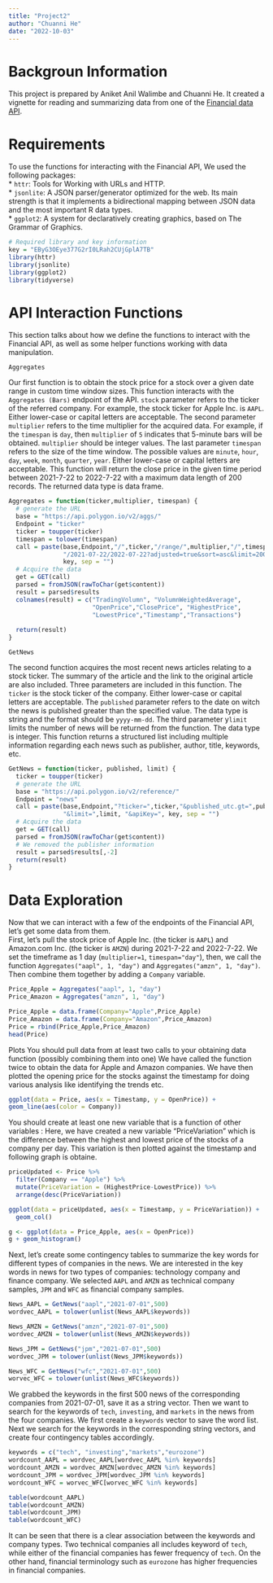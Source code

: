 ```yaml
---
title: "Project2"
author: "Chuanni He"
date: "2022-10-03"
---
```


# Backgroun Information
This project is prepared by Aniket Anil Walimbe and Chuanni He. It created a vignette  for reading and summarizing data from one of the [Financial data API](https://polygon.io/docs/getting-started). 

# Requirements
To use the functions for interacting with the Financial API, We used the following packages:  
* `httr`: Tools for Working with URLs and HTTP.  
* `jsonlite`: A JSON parser/generator optimized for the web. Its main strength is that it implements a bidirectional mapping between JSON data and the most important R data types.  
* `ggplot2`: A system for declaratively creating graphics, based on The Grammar of Graphics.  

```r
# Required library and key information
key = "EByG3OEye377G2rI0LRah2CUjGplA7TB"
library(httr)
library(jsonlite)
library(ggplot2)
library(tidyverse)
```

# API Interaction Functions
This section talks about how we define the functions to interact with the Financial API, as well as some helper functions working with data manipulation.  
  
`Aggregates`  

Our first function is to obtain the stock price for a stock over a given date range in custom time window sizes. This function interacts with the `Aggregates (Bars)` endpoint of the API. `stock` parameter refers to the ticker of the referred company. For example, the stock ticker for Apple Inc. is `AAPL`. Either lower-case or capital letters are acceptable. The second parameter `multiplier` refers to the time multiplier for the acquired data. For example, if the `timespan` is `day`, then `multiplier` of `5` indicates that 5-minute bars will be obtained. `multiplier` should be integer values. The last parameter `timespan` refers to the size of the time window. The possible values are `minute`, `hour`, `day`, `week`, `month`, `quarter`, `year`. Either lower-case or capital letters are acceptable. This function will return the close price in the given time period between 2021-7-22 to 2022-7-22 with a maximum data length of 200 records. The returned data type is data frame.
```r
Aggregates = function(ticker,multiplier, timespan) {
  # generate the URL
  base = "https://api.polygon.io/v2/aggs/"
  Endpoint = "ticker"
  ticker = toupper(ticker)
  timespan = tolower(timespan)
  call = paste(base,Endpoint,"/",ticker,"/range/",multiplier,"/",timespan,
               "/2021-07-22/2022-07-22?adjusted=true&sort=asc&limit=200&apiKey=",
               key, sep = "")
  # Acquire the data
  get = GET(call)
  parsed = fromJSON(rawToChar(get$content))
  result = parsed$results
  colnames(result) = c("TradingVolumn", "VolumnWeightedAverage", 
                       "OpenPrice","ClosePrice", "HighestPrice",
                       "LowestPrice","Timestamp","Transactions")
  
  return(result)
}
```

`GetNews`  

The second function acquires the most recent news articles relating to a stock ticker. The summary of the article and the link to the original article are also included. Three parameters are included in this function. The `ticker` is the stock ticker of the company. Either lower-case or capital letters are acceptable. The `published` parameter refers to the date on witch the news is published greater than the specified value. The data type is string and the format should be `yyyy-mm-dd`. The third parameter y`limit` limits the number of news will be returned from the function. The data type is integer. This function returns a structured list including multiple information regarding each news such as publisher, author, title, keywords, etc.
```r
GetNews = function(ticker, published, limit) {
  ticker = toupper(ticker)
  # generate the URL
  base = "https://api.polygon.io/v2/reference/"
  Endpoint = "news"
  call = paste(base,Endpoint,"?ticker=",ticker,"&published_utc.gt=",published,
               "&limit=",limit, "&apiKey=", key, sep = "")
  # Acquire the data
  get = GET(call)
  parsed = fromJSON(rawToChar(get$content))
  # We removed the publisher information
  result = parsed$results[,-2]
  return(result)
}
```


# Data Exploration
Now that we can interact with a few of the endpoints of the Financial API, let’s get some data from them.  
First, let’s pull the stock price of Apple Inc. (the ticker is `AAPL`) and Amazon.com Inc. (the ticker is `AMZN`) during 2021-7-22 and 2022-7-22. We set the timeframe as 1 day (`multiplier=1`, `timespan="day"`), then, we call the function `Aggregates("aapl", 1, "day")` and `Aggregates("amzn", 1, "day")`. Then combine them together by adding a `Company` variable.
```r
Price_Apple = Aggregates("aapl", 1, "day")
Price_Amazon = Aggregates("amzn", 1, "day")

Price_Apple = data.frame(Company="Apple",Price_Apple)
Price_Amazon = data.frame(Company="Amazon",Price_Amazon)
Price = rbind(Price_Apple,Price_Amazon)
head(Price)
```
Plots
You should pull data from at least two calls to your obtaining data function (possibly combining them into one)
We have called the function twice to obtain the data for Apple and Amazon companies. We have then plotted the opening price for the stocks against the timestamp for doing various analysis like identifying the trends etc.

```r
ggplot(data = Price, aes(x = Timestamp, y = OpenPrice)) +
geom_line(aes(color = Company))

```
You should create at least one new variable that is a function of other variables :
Here, we have created a new variable "PriceVariation" which is the difference between the highest and lowest price of the stocks of a company per day. This variation is then plotted against the timestamp and following graph is obtaine. 

```r
priceUpdated <- Price %>%
  filter(Company == "Apple") %>%
  mutate(PriceVariation = (HighestPrice-LowestPrice)) %>%
  arrange(desc(PriceVariation))

ggplot(data = priceUpdated, aes(x = Timestamp, y = PriceVariation)) +
  geom_col()
```

```r
g <- ggplot(data = Price_Apple, aes(x = OpenPrice))
g + geom_histogram()
```



Next, let's create some contingency tables to summarize the key words for different types of companies in the news. We are interested in the key words in news for two types of companies: technology company and finance company. We selected `AAPL` and `AMZN` as technical company samples,  `JPM` and `WFC` as financial company samples. 
```r
News_AAPL = GetNews("aapl","2021-07-01",500)
wordvec_AAPL = tolower(unlist(News_AAPL$keywords))

News_AMZN = GetNews("amzn","2021-07-01",500)
wordvec_AMZN = tolower(unlist(News_AMZN$keywords))

News_JPM = GetNews("jpm","2021-07-01",500)
wordvec_JPM = tolower(unlist(News_JPM$keywords))

News_WFC = GetNews("wfc","2021-07-01",500)
worvec_WFC = tolower(unlist(News_WFC$keywords))

```
We grabbed the keywords in the first 500 news of the corresponding companies from 2021-07-01, save it as a string vector. Then we want to search for the keywords of `tech`, `investing`, and `markets` in the news from the four companies. We first create a `keywords` vector to save the word list. Next we search for the keywords in the corresponding string vectors, and create four contingency tables accordingly.

```r

keywords = c("tech", "investing","markets","eurozone")
wordcount_AAPL = wordvec_AAPL[wordvec_AAPL %in% keywords]
wordcount_AMZN = wordvec_AMZN[wordvec_AMZN %in% keywords]
wordcount_JPM = wordvec_JPM[wordvec_JPM %in% keywords]
wordcount_WFC = worvec_WFC[worvec_WFC %in% keywords]

table(wordcount_AAPL)
table(wordcount_AMZN)
table(wordcount_JPM)
table(wordcount_WFC)
```
It can be seen that there is a clear association between the keywords and company types. Two technical companies all includes keyword of `tech`, while either of the financial companies has fewer frequency of `tech`. On the other hand, financial terminology such as `eurozone` has higher frequencies in financial companies.
